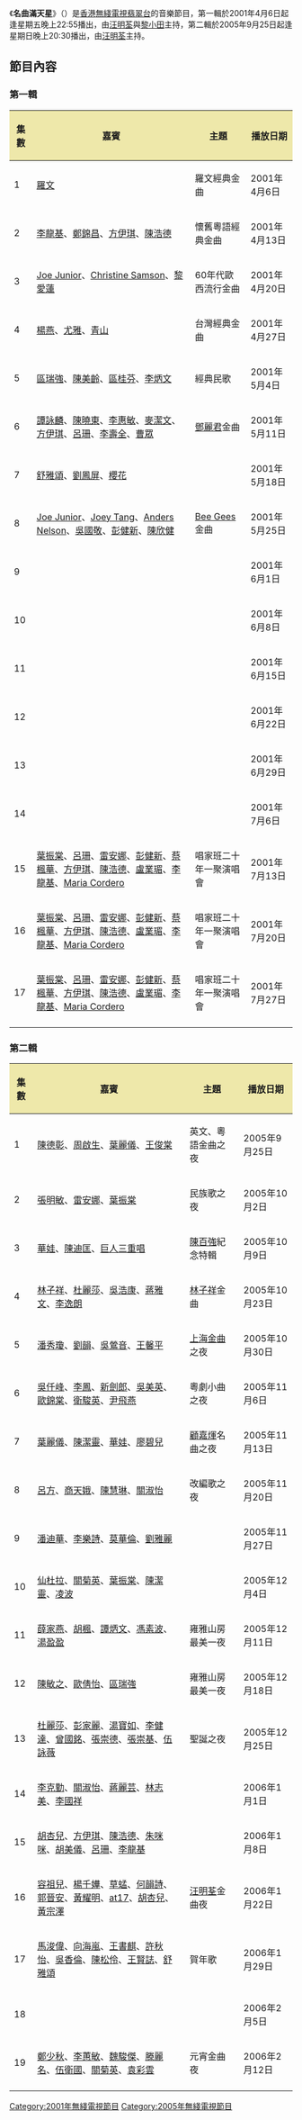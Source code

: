 {{Unreferenced|time=2019-12-29T13:25:47+00:00}}
{{電視節目信息框
| 名稱 = 名曲滿天星
| 英文名稱  = {{lang|en|The Unforgettable}}
| 圖片 = 
| 別名 = 
| 分類 = 音樂節目
| 原創 = 
| 主持 = 第一輯：[[汪明荃|汪明荃]]、[[黎小田|黎小田]]  <br/> 第二輯：[[汪明荃|汪明荃]]、[[周啟生|周啟生]]
| 旁白 = 
| 主題曲=
| 作曲=
| 填詞=
| 主唱=
| 國家／地區 = [[香港|香港]]
| 集數 = 第一輯：17 <br/>第二輯：19
| 年份 = 第一輯：2001年 <br/>第二輯：2005年-2006年
| 製片人 = [[電視廣播有限公司|電視廣播有限公司]]
| 監製 =  
| 編審 = 
| 每集長 = 第一輯：<br/>55分鐘（第1、2集） <br/>50分鐘（第3-14集） <br/>35分鐘（第15-17集） <br/>第二輯：60分鐘
| 頻道 = {{TVB-Jade}}
}}

《'''名曲滿天星'''》（{{lang-en|'''The Unforgettable'''}}）是[[香港|香港]][[無綫電視|無綫電視]][[翡翠台|翡翠台]]的音樂節目，第一輯於2001年4月6日起逢星期五晚上22:55播出，由[[汪明荃|汪明荃]]與[[黎小田|黎小田]]主持，第二輯於2005年9月25日起逢星期日晚上20:30播出，由[[汪明荃|汪明荃]]主持。

==節目內容==
===第一輯===

{| border=1 class="wikitable"
|-
!style="background: palegoldenrod "| '''集數'''
!style="background: palegoldenrod "| '''嘉賓'''
!style="background:palegoldenrod "| '''主題'''
!style="background:palegoldenrod "| '''播放日期'''
|-
| 1||[[羅文|羅文]]||羅文經典金曲||2001年4月6日
|-
| 2||[[李龍基|李龍基]]、[[鄭錦昌|鄭錦昌]]、[[方伊琪|方伊琪]]、[[陳浩德|陳浩德]]||懷舊粵語經典金曲||2001年4月13日
|-
| 3||[[Joe_Junior|Joe Junior]]、[[Christine_Samson|Christine Samson]]、[[黎愛蓮|黎愛蓮]]||60年代歐西流行金曲||2001年4月20日
|-
| 4||[[楊燕|楊燕]]、[[尤雅|尤雅]]、[[青山_(歌手)|青山]]||台灣經典金曲||2001年4月27日
|-
| 5||[[區瑞強|區瑞強]]、[[陳美齡|陳美齡]]、[[區桂芬|區桂芬]]、[[李炳文|李炳文]]||經典民歌||2001年5月4日
|-
| 6||[[譚詠麟|譚詠麟]]、[[陳曉東|陳曉東]]、[[李惠敏|李惠敏]]、[[麥潔文|麥潔文]]、[[方伊琪|方伊琪]]、[[呂珊|呂珊]]、[[李壽全|李壽全]]、[[曹眾|曹眾]]||[[鄧麗君|鄧麗君]]金曲||2001年5月11日
|-
| 7||[[舒雅頌|舒雅頌]]、[[劉鳳屏|劉鳳屏]]、[[櫻花|櫻花]]||||2001年5月18日
|-
| 8||[[Joe_Junior|Joe Junior]]、[[Joey_Tang|Joey Tang]]、[[Anders_Nelson|Anders Nelson]]、[[吳國敬|吳國敬]]、[[彭健新|彭健新]]、[[陳欣健|陳欣健]]||[[Bee_Gees|Bee Gees]]金曲||2001年5月25日
|-
| 9||||||2001年6月1日
|-
| 10||||||2001年6月8日
|-
| 11||||||2001年6月15日
|-
| 12||||||2001年6月22日
|-
| 13||||||2001年6月29日
|-
| 14||||||2001年7月6日
|-
| 15||[[葉振棠|葉振棠]]、[[呂珊|呂珊]]、[[雷安娜|雷安娜]]、[[彭健新|彭健新]]、[[蔡楓華|蔡楓華]]、[[方伊琪|方伊琪]]、[[陳浩德|陳浩德]]、[[盧業瑂|盧業瑂]]、[[李龍基|李龍基]]、[[Maria_Cordero|Maria Cordero]]||唱家班二十年一聚演唱會||2001年7月13日
|-
| 16||[[葉振棠|葉振棠]]、[[呂珊|呂珊]]、[[雷安娜|雷安娜]]、[[彭健新|彭健新]]、[[蔡楓華|蔡楓華]]、[[方伊琪|方伊琪]]、[[陳浩德|陳浩德]]、[[盧業瑂|盧業瑂]]、[[李龍基|李龍基]]、[[Maria_Cordero|Maria Cordero]]||唱家班二十年一聚演唱會||2001年7月20日
|-
| 17||[[葉振棠|葉振棠]]、[[呂珊|呂珊]]、[[雷安娜|雷安娜]]、[[彭健新|彭健新]]、[[蔡楓華|蔡楓華]]、[[方伊琪|方伊琪]]、[[陳浩德|陳浩德]]、[[盧業瑂|盧業瑂]]、[[李龍基|李龍基]]、[[Maria_Cordero|Maria Cordero]]||唱家班二十年一聚演唱會||2001年7月27日
|-

|}

===第二輯===
{| border=1 class="wikitable"
|-
!style="background: palegoldenrod "| '''集數'''
!style="background: palegoldenrod "| '''嘉賓'''
!style="background:palegoldenrod "| '''主題'''
!style="background:palegoldenrod "| '''播放日期'''
|-
| 1||[[陳德彰|陳德彰]]、[[周啟生|周啟生]]、[[葉麗儀|葉麗儀]]、[[王俊棠|王俊棠]]||英文、粵語金曲之夜||2005年9月25日
|-
| 2||[[張明敏|張明敏]]、[[雷安娜|雷安娜]]、[[葉振棠|葉振棠]]||民族歌之夜||2005年10月2日
|-
| 3||[[華娃|華娃]]、[[陳迪匡|陳迪匡]]、[[巨人三重唱|巨人三重唱]]||[[陳百強|陳百強]]紀念特輯||2005年10月9日
|-
| 4||[[林子祥|林子祥]]、[[杜麗莎|杜麗莎]]、[[吳浩康|吳浩康]]、[[蔣雅文|蔣雅文]]、[[李逸朗|李逸朗]]||[[林子祥|林子祥]]金曲||2005年10月23日
|-
| 5||[[潘秀瓊|潘秀瓊]]、[[劉韻|劉韻]]、[[吳鶯音|吳鶯音]]、[[王馨平|王馨平]]||[[上海金曲|上海金曲]]之夜||2005年10月30日
|-
| 6||[[吳仟峰|吳仟峰]]、[[李鳳|李鳳]]、[[新劍郎|新劍郎]]、[[吳美英|吳美英]]、[[歐錦棠|歐錦棠]]、[[衛駿英|衛駿英]]、[[尹飛燕|尹飛燕]]||粵劇小曲之夜||2005年11月6日
|-
| 7||[[葉麗儀|葉麗儀]]、[[陳潔靈|陳潔靈]]、[[華娃|華娃]]、[[廖碧兒|廖碧兒]]||[[顧嘉煇|顧嘉煇]]名曲之夜||2005年11月13日
|-
| 8||[[呂方|呂方]]、[[商天娥|商天娥]]、[[陳慧琳|陳慧琳]]、[[關淑怡|關淑怡]]||改編歌之夜||2005年11月20日
|-
| 9||[[潘迪華|潘迪華]]、[[李樂詩|李樂詩]]、[[莫華倫|莫華倫]]、[[劉雅麗|劉雅麗]]||||2005年11月27日
|-
| 10||[[仙杜拉|仙杜拉]]、[[關菊英|關菊英]]、[[葉振棠|葉振棠]]、[[陳潔靈|陳潔靈]]、[[凌波|凌波]]||||2005年12月4日
|-
| 11||[[薛家燕|薛家燕]]、[[胡楓|胡楓]]、[[譚炳文|譚炳文]]、[[馮素波|馮素波]]、[[湯盈盈|湯盈盈]]||雍雅山房最美一夜||2005年12月11日
|-
| 12||[[陳敏之|陳敏之]]、[[歐倩怡|歐倩怡]]、[[區瑞強|區瑞強]]||雍雅山房最美一夜||2005年12月18日
|-
| 13||[[杜麗莎|杜麗莎]]、[[彭家麗|彭家麗]]、[[湯寶如|湯寶如]]、[[李健達|李健達]]、[[曾國銘|曾國銘]]、[[張崇德|張崇德]]、[[張崇基|張崇基]]、[[伍詠薇|伍詠薇]]||聖誕之夜||2005年12月25日
|-
| 14||[[李克勤|李克勤]]、[[關淑怡|關淑怡]]、[[蔣麗芸|蔣麗芸]]、[[林志美|林志美]]、[[李國祥|李國祥]]||||2006年1月1日
|-
| 15||[[胡杏兒|胡杏兒]]、[[方伊琪|方伊琪]]、[[陳浩德|陳浩德]]、[[朱咪咪|朱咪咪]]、[[胡美儀|胡美儀]]、[[呂珊|呂珊]]、[[李龍基|李龍基]]||||2006年1月8日
|-
| 16||[[容祖兒|容祖兒]]、[[楊千嬅|楊千嬅]]、[[草蜢_(組合)|草蜢]]、[[何韻詩|何韻詩]]、[[郭晉安|郭晉安]]、[[黃耀明|黃耀明]]、[[at17|at17]]、[[胡杏兒|胡杏兒]]、[[黃宗澤|黃宗澤]]||[[汪明荃|汪明荃]]金曲夜||2006年1月22日
|-
| 17||[[馬浚偉|馬浚偉]]、[[向海嵐|向海嵐]]、[[王書麒|王書麒]]、[[許秋怡|許秋怡]]、[[吳香倫|吳香倫]]、[[陳松伶|陳松伶]]、[[王賢誌|王賢誌]]、[[舒雅頌|舒雅頌]]||賀年歌||2006年1月29日
|-
| 18||||||2006年2月5日
|-
| 19||[[鄭少秋|鄭少秋]]、[[李蕙敏|李蕙敏]]、[[魏駿傑|魏駿傑]]、[[滕麗名|滕麗名]]、[[伍衛國|伍衛國]]、[[關菊英|關菊英]]、[[袁彩雲|袁彩雲]]||元宵金曲夜||2006年2月12日
|-
|}



[[Category:2001年無綫電視節目|Category:2001年無綫電視節目]]
[[Category:2005年無綫電視節目|Category:2005年無綫電視節目]]

{{電視節目的變遷
|電視台= {{flagicon|Hong Kong}} 香港 [[翡翠台|翡翠台]]
|播放檔次= 星期五22:55-23:45 <br/>4月6日、13日 22:50-23:45 <br/>7月13日起 23:10-23:45
|節目名稱= 名曲滿天星 <br/>（2001年4月6日 - 2001年7月27日）
|上一節目= [[歡樂今宵|歡樂今宵]]
|下一節目= [[異靈靈異_(電視節目)|異靈靈異]]<br/>（2001年8月3日 - 2001年10月12日）
}}
{{電視節目的變遷
|電視台= {{flagicon|Hong Kong}} 香港 [[翡翠台|翡翠台]]
|播放檔次= 星期日20:30-21:30 <br/>2005年10月16日、2006年1月15日暫停播映<br/>2005年10月2日20:00-21:00
|節目名稱= 名曲滿天星 <br/>（2005年9月25日 - 2006年2月12日）
|上一節目= [[回味無窮|回味無窮]]<br/>（20:30-21:00）
----[[窈窕熟女|窈窕熟女]]<br/>（21:00-22:00）
|下一節目= [[超級靚聲演鬥廳|超級靚聲演鬥廳]]
}}